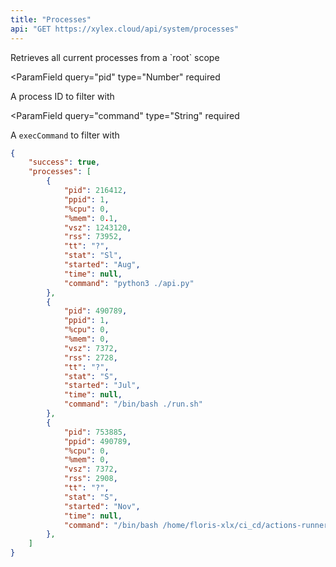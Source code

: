 ```yaml
---
title: "Processes"
api: "GET https://xylex.cloud/api/system/processes"
---
```


<Card title="Endpoint Description" icon="info" horizontal>
Retrieves all current processes from a `root` scope
</Card>

<ParamField
  query="pid"
  type="Number"
  required
>
  A process ID to filter with
</ParamField>

<ParamField
  query="command"
  type="String"
  required
>
  A `execCommand` to filter with
</ParamField>

```json
{
    "success": true,
    "processes": [
        {
            "pid": 216412,
            "ppid": 1,
            "%cpu": 0,
            "%mem": 0.1,
            "vsz": 1243120,
            "rss": 73952,
            "tt": "?",
            "stat": "Sl",
            "started": "Aug",
            "time": null,
            "command": "python3 ./api.py"
        },
        {
            "pid": 490789,
            "ppid": 1,
            "%cpu": 0,
            "%mem": 0,
            "vsz": 7372,
            "rss": 2728,
            "tt": "?",
            "stat": "S",
            "started": "Jul",
            "time": null,
            "command": "/bin/bash ./run.sh"
        },
        {
            "pid": 753885,
            "ppid": 490789,
            "%cpu": 0,
            "%mem": 0,
            "vsz": 7372,
            "rss": 2908,
            "tt": "?",
            "stat": "S",
            "started": "Nov",
            "time": null,
            "command": "/bin/bash /home/floris-xlx/ci_cd/actions-runner/run-helper.sh"
        },
    ]
}
```